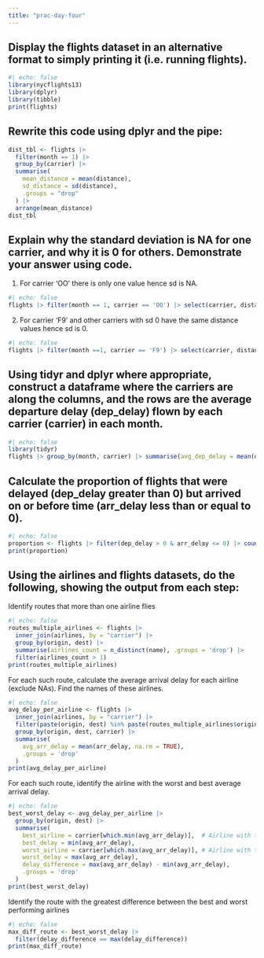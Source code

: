 ```yaml
---
title: "prac-day-four"
---
```


## Display the flights dataset in an alternative format to simply printing it (i.e. running flights).

```r
#| echo: false
library(nycflights13)
library(dplyr)
library(tibble)
print(flights)
```

## Rewrite this code using dplyr and the pipe:

```r
dist_tbl <- flights |>
  filter(month == 1) |>
  group_by(carrier) |>
  summarise(
    mean_distance = mean(distance),
    sd_distance = sd(distance),
    .groups = "drop"
  ) |>
  arrange(mean_distance)
dist_tbl
```

## Explain why the standard deviation is NA for one carrier, and why it is 0 for others. Demonstrate your answer using code.

1) For carrier 'OO' there is only one value hence sd is NA.
```r
#| echo: false
flights |> filter(month == 1, carrier == 'OO') |> select(carrier, distance) 
```

2) For carrier 'F9' and other carriers with sd 0 have the same distance values hence sd is 0.

```r
#| echo: false
flights |> filter(month ==1, carrier == 'F9') |> select(carrier, distance) 
```

## Using tidyr and dplyr where appropriate, construct a dataframe where the carriers are along the columns, and the rows are the average departure delay (dep_delay) flown by each carrier (carrier) in each month.

```r
#| echo: false
library(tidyr)
flights |> group_by(month, carrier) |> summarise(avg_dep_delay = mean(dep_delay), .groups = 'drop') |> pivot_wider(names_from = carrier, values_from = avg_dep_delay)
```

## Calculate the proportion of flights that were delayed (dep_delay greater than 0) but arrived on or before time (arr_delay less than or equal to 0).

```r
#| echo: false
proportion <- flights |> filter(dep_delay > 0 & arr_delay <= 0) |> count() |> pull(n)/nrow(flights)
print(proportion)
```

## Using the airlines and flights datasets, do the following, showing the output from each step:

Identify routes that more than one airline flies
```r
#| echo: false
routes_multiple_airlines <- flights |>
  inner_join(airlines, by = "carrier") |>
  group_by(origin, dest) |>
  summarise(airlines_count = n_distinct(name), .groups = 'drop') |>
  filter(airlines_count > 1)
print(routes_multiple_airlines)
```

For each such route, calculate the average arrival delay for each airline (exclude NAs). Find the names of these airlines.
```r
#| echo: false
avg_delay_per_airline <- flights |>
  inner_join(airlines, by = "carrier") |>
  filter(paste(origin, dest) %in% paste(routes_multiple_airlines$origin, routes_multiple_airlines$dest)) |>
  group_by(origin, dest, carrier) |>
  summarise(
    avg_arr_delay = mean(arr_delay, na.rm = TRUE),
    .groups = 'drop'
  )
print(avg_delay_per_airline)
```

For each such route, identify the airline with the worst and best average arrival delay.
```r
#| echo: false
best_worst_delay <- avg_delay_per_airline |>
  group_by(origin, dest) |>
  summarise(
    best_airline = carrier[which.min(avg_arr_delay)],  # Airline with the best (min) average delay
    best_delay = min(avg_arr_delay),
    worst_airline = carrier[which.max(avg_arr_delay)], # Airline with the worst (max) average delay
    worst_delay = max(avg_arr_delay),
    delay_difference = max(avg_arr_delay) - min(avg_arr_delay),
    .groups = 'drop'
  )
print(best_worst_delay)
```

Identify the route with the greatest difference between the best and worst performing airlines
```r
#| echo: false
max_diff_route <- best_worst_delay |>
  filter(delay_difference == max(delay_difference)) 
print(max_diff_route)
```

